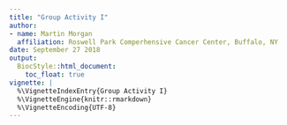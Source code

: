 ```yaml
---
title: "Group Activity I"
author:
- name: Martin Morgan
  affiliation: Roswell Park Comperhensive Cancer Center, Buffalo, NY
date: September 27 2018
output:
  BiocStyle::html_document:
    toc_float: true
vignette: |
  %\VignetteIndexEntry{Group Activity I}
  %\VignetteEngine{knitr::rmarkdown}
  %\VignetteEncoding{UTF-8}
---
```


